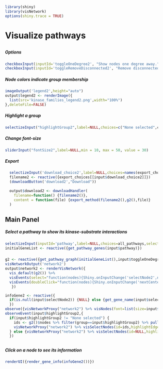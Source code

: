 ```r
library(shiny)
library(visNetwork)
options(shiny.trace = TRUE)
```
# Visualize pathways
##  {.sidebar data-width="200"}
##### Options
```r
checkboxInput(inputId='toggleOneDegree2', "Show nodes one degree away.", value = FALSE)
checkboxInput(inputId='toggleRemoveDisconnected2', "Remove disconnected nodes.", value = FALSE)
```

##### Node colors indicate group membership
```r
imageOutput('legend2',height="auto")
output$legend2 <- renderImage({
  list(src='kinase_families_legend2.png',width="100%")
},deleteFile=FALSE)
```
##### Highlight a group
```r
selectizeInput("highlightGroup2",label=NULL,choices=c("None selected",colors$Group),selected="None selected")
```
##### Change font-size
``` r
sliderInput("fontSize2",label=NULL,min = 10, max = 50, value = 30)
```
##### Export
```r
  selectizeInput('download_choice2',label=NULL,choices=names(export_choices))
  filename2 <- reactive({export_choices[[input$download_choice2]]})
  (downloadButton('download2',"Download"))
  
  output$download2 <- downloadHandler(
    filename=function() {filename2()},
    content = function(file) {export_method(filename2(),g2(),file)}
  )
```

## Main Panel
##### Select a pathway to show its kinase-substrate interactions
```r
selectizeInput(inputId='pathway',label=NULL,choices=all_pathways,selected="MAPK signaling pathway",options=list(maxOptions=300))
initialGeneList <- reactive({get_pathway_genes(input$pathway)})
```

### {}
```r
g2 <- reactive({get_pathway_graph(initialGeneList(),input$toggleOneDegree2,input$toggleRemoveDisconnected2)})
visNetworkOutput('network2')
output$network2 <- renderVisNetwork({
  vis_default(g2()) %>%
  visEvents(select="function(nodes){Shiny.onInputChange('selectNode2',nodes.nodes);}") %>%
  visEvents(doubleClick="function(nodes){Shiny.onInputChange('nextCenterNode',nodes.nodes)}")
   })

infoGene2 <- reactive({
  if(is.null(input$selectNode2)) {NULL} else {get_gene_name(input$selectNode2)}
  })
observe({visNetworkProxy("network2") %>% visNodes(font=list(size=input$fontSize2))})
observeEvent(input$highlightGroup2,{
  if(input$highlightGroup2 != "None selected") {
    ids <- g2()$nodes %>% filter(group==input$highlightGroup2) %>% pull(id)
    visNetworkProxy("network2") %>% visSelectNodes(id=ids,highlightEdges=F,clickEvent=T) 
  } else {visNetworkProxy("network2") %>% visSelectNodes(id=NULL,highlightEdges=F,clickEvent=T)}
  })

```

##  {data-width="200"}
##### Click on a node to see its information 
```r
renderUI({render_gene_info(infoGene2())})
```
